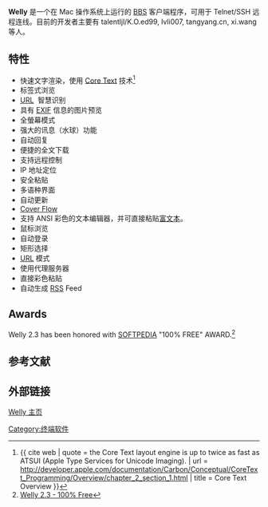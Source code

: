 {{infobox software
| name                   = Welly
| screenshot             = [[File:Welly.png|250px]]
| caption                = Welly screenshot
| latest_release_version = 3.2.0
| latest_release_date    = {{release date|2020|05|22}}
| operating_system       = [[Mac_OS_X_v10.5|Mac OS X v10.5]]
| platform = [[Macintosh|Macintosh]]
| programming_language   = [[Objective-C|Objective-C]]
| genre                  = [[终端仿真软件|终端仿真软件]]
| license                = [[GNU_General_Public_License|GNU General Public License]]
| website                = [https://github.com/clyang/welly Welly 主页]
}}

'''Welly''' 是一个在 Mac 操作系统上运行的 [[BBS|BBS]] 客户端程序，可用于 Telnet/SSH 远程连线。目前的开发者主要有 talentljl/K.O.ed99, lvli007, tangyang.cn, xi.wang 等人。

== 特性 ==
* 快速文字渲染，使用 [[Core_Text|Core Text]] 技术<ref>{{ cite web | quote = the Core Text layout engine is up to twice as fast as ATSUI (Apple Type Services for Unicode Imaging). | url = http://developer.apple.com/documentation/Carbon/Conceptual/CoreText_Programming/Overview/chapter_2_section_1.html | title = Core Text Overview }}{{dead link|date=2017年11月 |bot=InternetArchiveBot |fix-attempted=yes }}</ref>
* 标签式浏览
* [[URL|URL]]  智慧识别
* 具有 [[EXIF|EXIF]] 信息的图片预览
* 全螢幕模式
* 强大的讯息（水球）功能
* 自动回复
* 便捷的全文下载
* 支持远程控制
* IP 地址定位
* 安全粘贴
* 多语种界面
* 自动更新
* [[Cover_Flow|Cover Flow]]
* 支持 ANSI 彩色的文本编辑器，并可直接粘贴[[富文本|富文本]]。
* 鼠标浏览
* 自动登录
* 矩形选择
* [[URL|URL]] 模式
* 使用代理服务器
* 直接彩色粘贴
* 自动生成 [[RSS|RSS]] Feed

== Awards ==
Welly 2.3 has been honored with [[Softpedia|SOFTPEDIA]] "100% FREE" AWARD.<ref>[http://mac.softpedia.com/progClean/Welly-Clean-38827.html Welly 2.3 - 100% Free]</ref>

== 参考文献 ==
{{reflist}}

== 外部链接 ==
[https://github.com/clyang/welly Welly 主页] {{Wayback|url=https://github.com/clyang/welly |date=20210725085658 }}

[[Category:终端软件|Category:终端软件]]
